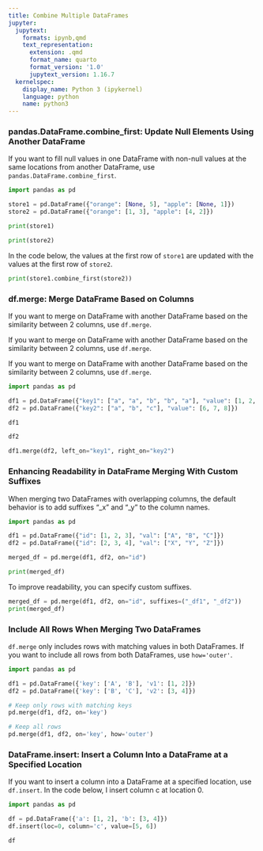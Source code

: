 ```yaml
---
title: Combine Multiple DataFrames
jupyter:
  jupytext:
    formats: ipynb,qmd
    text_representation:
      extension: .qmd
      format_name: quarto
      format_version: '1.0'
      jupytext_version: 1.16.7
  kernelspec:
    display_name: Python 3 (ipykernel)
    language: python
    name: python3
---
```




### pandas.DataFrame.combine_first: Update Null Elements Using Another DataFrame

If you want to fill null values in one DataFrame with non-null values at the same locations from another DataFrame, use `pandas.DataFrame.combine_first`.

```python
import pandas as pd

store1 = pd.DataFrame({"orange": [None, 5], "apple": [None, 1]})
store2 = pd.DataFrame({"orange": [1, 3], "apple": [4, 2]})
```

```python
print(store1)
```

```python
print(store2)
```

In the code below, the values at the first row of `store1` are updated with the values at the first row of `store2`.

```python
print(store1.combine_first(store2))
```

### df.merge: Merge DataFrame Based on Columns

If you want to merge on DataFrame with another DataFrame based on the similarity between 2 columns, use `df.merge`.

If you want to merge on DataFrame with another DataFrame based on the similarity between 2 columns, use `df.merge`.

If you want to merge on DataFrame with another DataFrame based on the similarity between 2 columns, use `df.merge`.

```python
import pandas as pd

df1 = pd.DataFrame({"key1": ["a", "a", "b", "b", "a"], "value": [1, 2, 3, 4, 5]})
df2 = pd.DataFrame({"key2": ["a", "b", "c"], "value": [6, 7, 8]})

df1 
```

```python
df2 
```

```python
df1.merge(df2, left_on="key1", right_on="key2")
```

### Enhancing Readability in DataFrame Merging With Custom Suffixes

When merging two DataFrames with overlapping columns, the default behavior is to add suffixes "_x" and "_y" to the column names.

```python
import pandas as pd

df1 = pd.DataFrame({"id": [1, 2, 3], "val": ["A", "B", "C"]})
df2 = pd.DataFrame({"id": [2, 3, 4], "val": ["X", "Y", "Z"]})

merged_df = pd.merge(df1, df2, on="id")

print(merged_df)
```

To improve readability, you can specify custom suffixes.

```python
merged_df = pd.merge(df1, df2, on="id", suffixes=("_df1", "_df2"))
print(merged_df)
```

### Include All Rows When Merging Two DataFrames

`df.merge` only includes rows with matching values in both DataFrames. If you want to include all rows from both DataFrames, use `how='outer'`.  

```python
import pandas as pd

df1 = pd.DataFrame({'key': ['A', 'B'], 'v1': [1, 2]})
df2 = pd.DataFrame({'key': ['B', 'C'], 'v2': [3, 4]})

# Keep only rows with matching keys
pd.merge(df1, df2, on='key')
```

```python
# Keep all rows
pd.merge(df1, df2, on='key', how='outer')
```

### DataFrame.insert: Insert a Column Into a DataFrame at a Specified Location

If you want to insert a column into a DataFrame at a specified location, use `df.insert`. In the code below, I insert column c at location 0. 

```python
import pandas as pd 

df = pd.DataFrame({'a': [1, 2], 'b': [3, 4]})
df.insert(loc=0, column='c', value=[5, 6])
```

```python
df 
```
